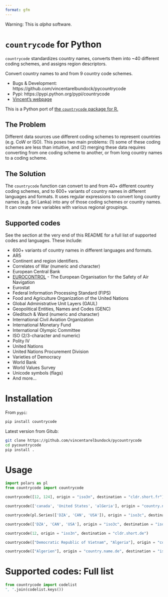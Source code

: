 ```yaml
---
format: gfm
---
```


Warning: This is *alpha* software.

# `countrycode` for Python

`countrycode` standardizes country names, converts them into ~40 different coding schemes, and assigns region descriptors.

Convert country names to and from 9 country code schemes.

* Bugs & Development: https://github.com/vincentarelbundock/pycountrycode
* Pypi: https://pypi.python.org/pypi/countrycode
* [Vincent's webpage](https://arelbundock.com)

This is a Python port of [the `countrycode` package for R.](https://vincentarelbundock.github.io/countrycode) 

## The Problem

Different data sources use different coding schemes to represent countries (e.g. CoW or ISO). This poses two main problems: (1) some of these coding schemes are less than intuitive, and (2) merging these data requires converting from one coding scheme to another, or from long country names to a coding scheme.

## The Solution

The `countrycode` function can convert to and from 40+ different country coding schemes, and to 600+ variants of country names in different languages and formats. It uses regular expressions to convert long country names (e.g. Sri Lanka) into any of those coding schemes or country names. It can create new variables with various regional groupings.

## Supported codes

See the section at the very end of this README for a full list of supported codes and languages. These include:

* 600+ variants of country names in different languages and formats.
* AR5
* Continent and region identifiers.
* Correlates of War (numeric and character)
* European Central Bank
* [EUROCONTROL](https://www.eurocontrol.int) - The European Organisation for the Safety of Air Navigation
* Eurostat
* Federal Information Processing Standard (FIPS)
* Food and Agriculture Organization of the United Nations
* Global Administrative Unit Layers (GAUL)
* Geopolitical Entities, Names and Codes (GENC)
* Gleditsch & Ward (numeric and character)
* International Civil Aviation Organization
* International Monetary Fund
* International Olympic Committee
* ISO (2/3-character and numeric)
* Polity IV
* United Nations
* United Nations Procurement Division
* Varieties of Democracy
* World Bank
* World Values Survey
* Unicode symbols (flags)
* And more...

# Installation

From `pypi`:

```python
pip install countrycode
```

Latest version from Gitub:

```sh
git clone https://github.com/vincentarelbundock/pycountrycode
cd pycountrycode
pip install .
```

# Usage

```python
import polars as pl
from countrycode import countrycode

countrycode([12, 124], origin = "iso3n", destination = "cldr.short.fr")
```
```python
countrycode(['canada', 'United States', 'alGeria'], origin = "country.name.en.regex", destination = "iso3c")
```
```python
countrycode(pl.Series(['DZA', 'CAN', 'USA']), origin = "iso3c", destination = "cldr.short.fr")
```
```python
countrycode(['DZA', 'CAN', 'USA'], origin = "iso3c", destination = "iso3n")
```
```python
countrycode(12, origin = "iso3n", destination = "cldr.short.de") 
```
```python
countrycode(["Democratic Republic of Vietnam", "Algeria"], origin = "country.name.en.regex", destination = "iso3c")
```
```python
countrycode(["Algerien"], origin = "country.name.de", destination = "iso3c")
```

# Supported codes: Full list 

```python
from countrycode import codelist
", ".join(codelist.keys())
```